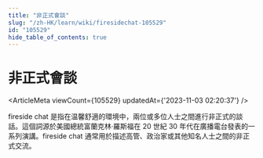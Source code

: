 ```yaml
---
title: "非正式會談"
slug: "/zh-HK/learn/wiki/firesidechat-105529"
id: "105529"
hide_table_of_contents: true
---
```



<Breadcrumbs current="非正式會談" />

# 非正式會談

<ArticleMeta viewCount={105529} updatedAt={'2023-11-03 02:20:37'} />
<div className='border-solid border-b border-t-0 my-4 border-[var(--ifm-color-gray-300)]' />

fireside chat 是指在温馨舒適的環境中，兩位或多位人士之間進行非正式的談話。這個詞源於美國總統富蘭克林·羅斯福在 20 世紀 30 年代在廣播電台發表的一系列演講。fireside chat 通常用於描述高管、政治家或其他知名人士之間的非正式交流。
